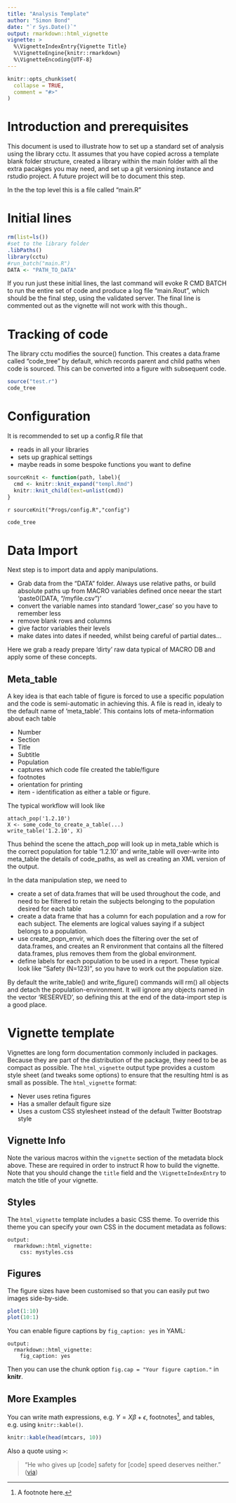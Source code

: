 ```yaml
---
title: "Analysis Template"
author: "Simon Bond"
date: "`r Sys.Date()`"
output: rmarkdown::html_vignette
vignette: >
  %\VignetteIndexEntry{Vignette Title}
  %\VignetteEngine{knitr::rmarkdown}
  %\VignetteEncoding{UTF-8}
---
```


```r
knitr::opts_chunk$set(
  collapse = TRUE,
  comment = "#>"
)
```
# Introduction and prerequisites

This document is used to illustrate how to set up a standard set of analysis using the library cctu. It assumes that you have copied across a template blank folder structure, created a library within the main folder with all the extra pacakges you may need, and set up a git versioning instance and rstudio project. A future project will be to document this step.

In the the top level this is a file called "main.R"

# Initial lines

```r
rm(list=ls())
#set to the library folder
.libPaths()
library(cctu)
#run_batch("main.R")
DATA <- "PATH_TO_DATA"
```

If you run just these initial lines, the last command will evoke R CMD BATCH to run the entire set of code and produce a log file "main.Rout", which should be the final step, using the validated server. The final line  is commented out as the vignette will not work with this though..

# Tracking of code

The library cctu modifies the source() function. This creates a data.frame called "code_tree" by default, which records parent and child paths when code is sourced. This can be converted into a figure with subsequent code.


```r
source("test.r")
code_tree
```

# Configuration

It is recommended to set up a config.R file that 

* reads in all your libraries
* sets up graphical settings
* maybe reads in some bespoke functions you want to define

```r
sourceKnit <- function(path, label){
  cmd <- knitr::knit_expand("templ.Rmd")
  knitr::knit_child(text=unlist(cmd))
}
```

`r sourceKnit("Progs/config.R","config")`


```r
code_tree
```



# Data Import

Next step is to import data and apply manipulations. 

* Grab data from the "DATA" folder. Always use relative paths, or build absolute paths up from MACRO variables defined once neear the start 'paste0(DATA, "/myfile.csv")'
* convert the variable names into standard 'lower_case' so you have to remember less
* remove blank rows and columns
* give factor variables their levels
* make dates into dates if needed, whilst being careful of partial dates...

Here we grab a ready prepare 'dirty' raw data typical of MACRO DB and apply some of these concepts.

## Meta_table

A key idea is that each table of figure is forced to use a specific population and the code is semi-automatic in achieving this.  A file is read in, idealy to the default name of 'meta_table'. This contains lots of meta-information about each table

* Number
* Section
* Title
* Subtitle
* Population
* captures which code file created the table/figure
* footnotes
* orientation for printing
* item - identification as either a table or figure.

The typical workflow will look like

<pre><code>attach_pop('1.2.10')
X <- some_code_to_create_a_table(...)
write_table('1.2.10', X)
</code></pre>

Thus behind the scene the attach_pop will look up in meta_table which is the correct population for table '1.2.10' and write_table will over-write into meta_table the details of code_paths, as well as creating an XML version of the output. 

In the data manipulation step, we need to 

* create a set of data.frames that will be used throughout the code, and need to be filtered to retain the subjects belonging to the population desired for each table
* create a data frame that has a column for each population and a row for each subject. The elements are logical values saying if a subject belongs to a population.
* use create_popn_envir, which does the filtering over the set of data.frames, and creates an R environment that contains all the filtered data.frames, plus removes them from the global environment.
* define labels for each population to be used in a report. These typical look like "Safety (N=123)", so you have to work out the population size. 

By default the write_table() and write_figure() commands will rm() all objects and detach the population-environment. It will ignore any objects named in the vector 'RESERVED', so defining this at the end of the data-import step is a good place. 

# Vignette template

Vignettes are long form documentation commonly included in packages. Because they are part of the distribution of the package, they need to be as compact as possible. The `html_vignette` output type provides a custom style sheet (and tweaks some options) to ensure that the resulting html is as small as possible. The `html_vignette` format:

- Never uses retina figures
- Has a smaller default figure size
- Uses a custom CSS stylesheet instead of the default Twitter Bootstrap style

## Vignette Info

Note the various macros within the `vignette` section of the metadata block above. These are required in order to instruct R how to build the vignette. Note that you should change the `title` field and the `\VignetteIndexEntry` to match the title of your vignette.

## Styles

The `html_vignette` template includes a basic CSS theme. To override this theme you can specify your own CSS in the document metadata as follows:

    output: 
      rmarkdown::html_vignette:
        css: mystyles.css

## Figures

The figure sizes have been customised so that you can easily put two images side-by-side. 

```r
plot(1:10)
plot(10:1)
```

You can enable figure captions by `fig_caption: yes` in YAML:

    output:
      rmarkdown::html_vignette:
        fig_caption: yes

Then you can use the chunk option `fig.cap = "Your figure caption."` in **knitr**.

## More Examples

You can write math expressions, e.g. $Y = X\beta + \epsilon$, footnotes^[A footnote here.], and tables, e.g. using `knitr::kable()`.

```r
knitr::kable(head(mtcars, 10))
```

Also a quote using `>`:

> "He who gives up [code] safety for [code] speed deserves neither."
([via](https://twitter.com/hadleywickham/status/504368538874703872))
